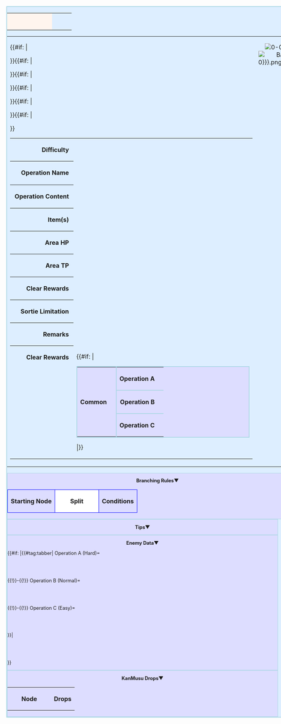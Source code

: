 <div style="background: #ddeeff; border: 2px solid lightblue; width: 100%; min-width: 800px; {{border-radius|16px 8px 16px 8px}};">
    <table style="border-style: none; width: 100%;">
        <tr>
            <td rowspan="2" style="width: 100px; font-size: 20px; font-weight: bold; color: blue; text-align: center; background: seashell; {{border-radius|16px 8px 16px 8px}};">{{{AreaCode|X-Y}}}</td>
            <td rowspan="2" style="width: 20px"></td>
            <td lang="ja" xml:lang="ja">'''{{{AreaOrigName|Area}}}'''</td>
        </tr>
        <tr>
            <td>'''{{{AreaTransName|Area}}}'''</td>
        </tr>
    </table>
    <table style="width: 100%;">
        <tr>
            <td style="width: 90%"><table>
                <tr>
                    <th style="text-align: right; width: 5%"><span class="roundedtitle">&nbsp;Difficulty&nbsp;</span></th>
                    <td>{{{Difficulty|☆}}}</td>
                </tr>
                <tr>
                    <th rowspan="2" style="text-align: right; white-space: nowrap; vertical-align: baseline;"><span class="roundedtitle">&nbsp;Operation Name&nbsp;</span></th>
                    <td lang="ja" xml:lang="ja" style="vertical-align: baseline;">{{{OperationOrigName|}}}</td>
                </tr>
                <tr>
                    <td style="vertical-align: baseline;">{{{OperationTransName|}}}</td>
                </tr>
                <tr>
                    <th rowspan="2" style="text-align: right; white-space: nowrap; vertical-align: baseline;"><span class="roundedtitle">&nbsp;Operation Content&nbsp;</span></th>
                    <td lang="ja" xml:lang="ja" style="vertical-align: baseline;">{{{OperationOrigContent|}}}</td>
                </tr>
                <tr>
                    <td style="vertical-align: baseline;">{{{OperationTransContent|}}}</td>
                </tr>
                <tr>
                    <th style="text-align: right; white-space: nowrap; vertical-align: baseline;"><span class="roundedtitle">&nbsp;Item(s)&nbsp;</span></th>
                    <td style="vertical-align: baseline;">{{{Item|None}}}</td>
                </tr>{{#if: {{{AreaHP|}}}|
                <tr>
                    <th style="text-align: right; white-space: nowrap; vertical-align: baseline;"><span class="roundedtitle">&nbsp;Area HP&nbsp;</span></th>
                    <td style="vertical-align: baseline;">{{{AreaHP}}}</td>
                </tr>}}{{#if: {{{AreaTP|}}}|
                <tr>
                    <th style="text-align: right; white-space: nowrap; vertical-align: baseline;"><span class="roundedtitle">&nbsp;Area TP&nbsp;</span></th>
                    <td style="vertical-align: baseline;">{{{AreaTP}}}</td>
                </tr>}}{{#if: {{{AreaClearReward|}}}|
                <tr>
                    <th style="text-align: right; white-space: nowrap; vertical-align: baseline;"><span class="roundedtitle">&nbsp;Clear Rewards&nbsp;</span></th>
                    <td style="vertical-align: baseline;">{{{AreaClearReward}}}</td>
                </tr>}}{{#if: {{{SortieLimitation|}}}|
                <tr>
                    <th style="text-align: right; white-space: nowrap; vertical-align: baseline;"><span class="roundedtitle">&nbsp;Sortie Limitation&nbsp;</span></th>
                    <td style="vertical-align: baseline;">{{{SortieLimitation}}}</td>
                </tr>}}{{#if: {{{Remarks|}}}|
                <tr>
                    <th style="text-align: right; white-space: nowrap; vertical-align: baseline;"><span class="roundedtitle">&nbsp;Remarks&nbsp;</span></th>
                    <td style="vertical-align: baseline;">{{{Remarks}}}</td>
                </tr>}}{{#if: {{{EventCommonRewards|}}}|
                <tr>
                    <th style="text-align: right; white-space: nowrap; vertical-align: top;"><span class="roundedtitle">&nbsp;Clear Rewards&nbsp;</span></th>
                    <td>{{#if: {{{EventOpARewards|}}}|
                        <table style="background: #ddddff; border-width: 2px; border-style: solid; border-color: lightblue; {{border-radius|8px 8px 8px 8px}};">
                            <tr>
                                <th style="text-align: right; white-space: nowrap;" rowspan="3">Common</th>
                                <td rowspan="3" style="border-right: 2px solid lightblue;">{{{EventCommonRewards}}}</td>
                                <th style="text-align: right; white-space: nowrap;">Operation A</th>
                                <td>{{{EventOpARewards}}}</td>
                            </tr>
                            <tr>
                                <th style="text-align: right; white-space: nowrap; border-top: 2px solid lightblue;">Operation B</th>
                                <td style="border-top: 2px solid lightblue;">{{{EventOpBRewards}}}</td>
                            </tr>
                            <tr>
                                <th style="text-align: right; white-space: nowrap; border-top: 2px solid lightblue;">Operation C</th>
                                <td style="border-top: 2px solid lightblue;">{{{EventOpCRewards}}}</td>
                            </tr>
                        </table>|{{{EventCommonRewards}}}}}</td>
                </tr>}}
            </table></td>
            <td style="vertical-align: top; text-align: right;">[[File:MapBanner{{{MapAreaCode|0-0}}}.png|{{{AreaTransName|}}}]]<br />[[File:Map{{{MapAreaCode|Banner0-0}}}.png|400px|{{{AreaTransName|}}}]]</td>
        </tr>
    </table>
    <div class="mw-collapsible" style="width: 90%; border: 1px solid lightblue; {{border-radius|5px 5px 5px 5px}}; background-color: #ddddff; text-align: center; font-size: 90%; min-width: 800px;">
        <div class="mw-collapsible-toggle" style="float: none; text-align: center;">'''Branching Rules▼'''</div>
        <div class="mw-collapsible-content" style="text-align: left;"><table style="width: 100%;">
            <tr>
                <th style="width: 100px; white-space: nowrap; border: 1px solid blue; {{border-radius|10px 0 0 5px}} background-color: #ffffff;">Starting Node</th>
                <th style="width: 100px; white-space: nowrap; border: 1px solid blue; background-color: #ffffff;">Split</th>
                <th style="white-space: nowrap; border: 1px solid blue; {{border-radius|0 5px 10px 0}} background-color: #ffffff;">Conditions</th>
            </tr><!--
-->{{{BranchTable|            <tr><td colspan="3" style="text-align: center">''N/A''</td></tr>}}}<!--
     --></table></div>
    </div>
    <div class="mw-collapsible" style="width: 90%; border: 1px solid lightblue; {{border-radius|5px 5px 5px 5px}}; background-color: #ddddff; text-align: center; font-size: 90%;">
        <div class="mw-collapsible-toggle" style="float: none; text-align: center;">'''Tips▼'''</div>
        <div class="mw-collapsible-content" style="text-align: left;">
{{{Tips|            <div style="text-align: center">''N/A''</div>}}}
        </div>
    </div>
    <div class="mw-collapsible mw-collapsed" style="width: 90%; border: 1px solid lightblue; {{border-radius|5px 5px 5px 5px}}; background-color:  #ddddff; text-align: center; font-size: 90%;">
        <div class="mw-collapsible-toggle" style="float: none; text-align: center;">'''Enemy Data▼'''</div>
        <div class="mw-collapsible-content" style="text-align: left;">{{#if: {{{EventOpARewards|}}}|{{#tag:tabber|
Operation A (Hard)=<table style="width: 100%;">
            {{{OpAEnemyData|<tr><td colspan="3" style="text-align: center">''N/A''</td></tr>}}}<!--
   --></table>
{{!}}-{{!}}
Operation B (Normal)=<table style="width: 100%;">
            {{{OpBEnemyData|<tr><td colspan="3" style="text-align: center">''N/A''</td></tr>}}}<!--
   --></table>
{{!}}-{{!}}
Operation C (Easy)=<table style="width: 100%;">
            {{{OpCEnemyData|<tr><td colspan="3" style="text-align: center">''N/A''</td></tr>}}}<!--
   --></table>
}}|<table style="width: 100%;">
            {{{EnemyData|<tr><td colspan="3" style="text-align: center">''N/A''</td></tr>}}}<!--
   --></table>}}
        </div>
    </div>
    <div class="mw-collapsible" style="width: 90%; border: 1px solid lightblue; background-color:  #ddddff; text-align: center; font-size: 90%;">
        <div class="mw-collapsible-toggle" style="float: none; text-align: center;">'''KanMusu Drops▼'''</div>
        <div class="mw-collapsible-content" style="text-align: left;"><table class="wikitable" style="width: 100%; {{border-radius|16px 8px 16px 8px}};">
            <tr>
                <th style="width: 100px; white-space: nowrap;">Node</th>
                <th>Drops</th>
            </tr><!--
-->{{{DropTable|            <tr><td colspan="3" style="text-align: center">''N/A''</td></tr>}}}<!--
     --></table></div>
    </div>
</div><noinclude><!--PLEASE DO NOT ADD DOCUMENTATION/CATEGORIES/INTERWIKIS HERE-->
{{Documentation}}
<!--MAKE ADDITIONS TO THE /doc SUBPAGE INSTEAD, THANKS--></noinclude>